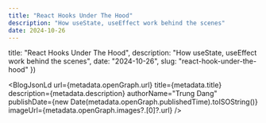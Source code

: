 ```yaml
---
title: "React Hooks Under The Hood"
description: "How useState, useEffect work behind the scenes"
date: 2024-10-26
---
```





  title: "React Hooks Under The Hood",
  description: "How useState, useEffect work behind the scenes",
  date: "2024-10-26",
  slug: "react-hook-under-the-hood"
})

<BlogJsonLd
  url={metadata.openGraph.url}
  title={metadata.title}
  description={metadata.description}
  authorName="Trung Dang"
  publishDate={new Date(metadata.openGraph.publishedTime).toISOString()}
  imageUrl={metadata.openGraph.images?.[0]?.url}
/>

<Title title={metadata.title} date={metadata.date} />

## Introduction
Hooks are a new feature introduced in **React 16.8**. They let us use React features without writing a class, allow developers to write cleaner, more reusable code.

But as usual, there are many questions surrounding React Hooks. In the official React documentation, there is a specific article discussing the rules for using Hooks, which includes:

- Don’t call Hooks inside loops, conditions, nested functions, or try/catch/finally blocks.
- Only call Hooks at the top level.

So, why are these rules in place? Let’s explore this issue together.

## Why can't we call hooks inside loops, conditions, or nested functions?
First, let's take a look at this code snippet:
```tsx
import { ChangeEvent, useState } from "react";

export default function MyComponent() {
  const [count, setCount] = useState(0); // [!code focus:2]
  const [step, setStep] = useState(1);

  const handleIncreaseCount = () => {
    setCount(prevCount => prevCount + step);
  };

  const handleStepChange = (e: ChangeEvent<HTMLInputElement>) => {
    setStep(Number(e.target.value));
  };

  return (
    <div>
      <p>Count: {count}</p>
      <p>Step: {step}</p>
      <input
        type="number"
        value={step}
        onChange={handleStepChange}
        min="1"
      />
      <button onClick={handleIncreaseCount}>Increase Count</button>
    </div>
  );
}
```
In the code above, we use two `useState` hooks, but we only pass the default values and do not provide any **identifying keys** for the useState hooks.
So, how does React know which `state` belongs to which `useState`?
It's because **hooks rely on the call order**, if the call order is stable, React can link the `state` to the corresponding `useState`.

As long as the call order remains consistent during component render, React can determine which internal state corresponds to which hook.
Therefore, if we use hooks inside loops or conditions (like if-else statements), this can **change the call order**,
causing React to lose track of the corresponding state for each hook.

Next, let's implement a basic version of `useState` and `useEffect` together to clarify this issue.

## Creating our `useState` hook
Let's create a simple version of `React` and `useState` hook to understand how it works under the hood:

```js
const MyReact = () => {
  const useState = (initialValue) => {
    let state = initialValue; // setting initial value for state

    const setterFunction = (newState) => {
      state = newState; // setting new value for state
    }

    return [state, setterFunction];
  }

  return {
    useState
  }
}
```

In the code above, we have created `MyReact` and `useState` functions.
- `MyReact` function acts as a container for our custom hook. This design mimics the structure of the React library,
allowing us to build our own hook functionality.
- `useState` function takes an initial value and returns an array containing the current state and a setter function.
- Inside `useState`, we declare a variable `state` and initialize it with the `initialValue`.
- The `setterFunction` mimics the behavior of React `setState`, allowing users to update the state value.

Now, it's time to test it out:

```js
const { useState } = MyReact();

const MyComponent = () => {
  const [counter, setCounter] = useState(1);

  console.log(counter); // log 1
}

MyComponent(); // Initial render of the component
```

In the code above, we have created a simple component `MyComponent` that uses our custom `useState` hook.
When we call `MyComponent`, it logs the initial value of the counter, which is `1`.

### Handling state changes

Now let's try changing the state:

```js
const { useState } = MyReact();

const MyComponent = () => {
  const [counter, setCounter] = useState(1);

  console.log(counter);

  if (counter === 1) { // [!code highlight:3]
   setCounter(2);
  }
}

MyComponent(); // Initial render of the component
MyComponent(); // Simulate component re-rendering // [!code highlight]
```

In the updated code, we updated the counter to `2`, we put the `setCounter` inside an if statement because otherwise in
a normal React application this would cause an infinite loop.

When we update the state, this will trigger a re-render of the component.
So I simply called `MyComponent` again to simulate this re-render.

Let's see the output:
```zsh
1
1
```

We expected it to log 2 statements: the first with value would be 1, and the second one would be 2.
But it logs both statements with the value of 1.

Why is that? The problem is that every time `MyComponent` is called, it invokes 2 different `useState` functions,
the value of counter changed only in the function during the first call.

### Persisting state across renders

This can be easily fixed, by moving our definition up to keep tracking the state and the changes for it.

```js
const MyReact = () => {
  let state; // [!code highlight]
  const useState = (initialValue) => {
    if (state === undefined) { // [!code highlight:3]
      state = initialValue; // setting initial value for state
    }

    const setterFunction = (newState) => {
      state = newState; // setting new value for state
    }

    return [state, setterFunction];
  }

  return {
    useState
  }
}
```

Let's test it again:

```zsh
1
2
```

Now, it logs the expected output. 🎉 🎉 🎉

### Handling multiple states

But in a real-world application, we can have multiple states in a component.
To do this, we need to update our React like this:

```js
const MyReact = () => {
  let state = []; // array to store state values // [!code highlight:3]

  let index = 0; // index to track the current hook position

  const useState = (initialValue) => {
    const localHookIndex = index; // store the current index for this hook // [!code highlight:2]
    index++; // increment index for the next hook call

    if (state[localHookIndex] === undefined) { // [!code highlight:3]
      state[localHookIndex] = initialValue; // setting initial value for state
    }

    const setterFunction = (newState) => { // [!code highlight:3]
      state[localHookIndex] = newState; // setting new value for state
    }

    return [state[localHookIndex], setterFunction]; // [!code highlight]
  }

  // render function
  const render = (component) => { // [!code highlight:4]
    index = 0; // reset index for re-renders
    return component();
  }

  return {
    useState,
    render
  }
}
```

In the code above, to handle multiple states, we changed the `state` variable to **an array**.

The `index` variable is used to track the position of the hook in the state array.
Each time `useState` is called, this `index` will be incremented to ensure that each call to `useState` corresponds to a unique index in the state array.

The current value of index is stored in `locaHookIndex` before it is incremented.
This ensures that in each call to `useState`, we have the correct index for the current hook and
prevent the `setterFunction` to use wrong index, because it runs after the `useState` is called.

Finally, we added a `render` function to simulate the rendering process of a component.
It resets the `index` back to 0 each time a component is re-rendered, ensuring that each hook can properly access its respective state value.

Let's add a new state to our component:

```js
const { useState, render } = MyReact();

const MyComponent = () => {
  const [counter, setCounter] = useState(1);
  const [isSubmit, setIsSubmit] = useState(false); // [!code highlight]

  console.log(counter);
  console.log(isSubmit); // [!code highlight]

  if (counter === 1) {
    setCounter(2);
  }

  if (!isSubmit) { // [!code highlight:3]
    setIsSubmit(true);
  }
}

render(MyComponent); // Initial render of the component
render(MyComponent); // Simulate component re-rendering
```

Output:

```zsh
1
false
2
true
```

Our React works as expected, and we can now handle multiple states in a component. 🎉 🎉 🎉

## Creating our `useEffect` hook
To create the `useEffect` hook, first rename the previous `state` array to `hooks` for better understanding,
as this array will now contain the necessary values to work with hooks.

```js {2, 10-35}
const MyReact = () => {
  let hooks = []; // array to store hooks values

  let index = 0; // index to track the current hook position

  const useState = (initialValue) => {
    // ... useState's logic
  }

  const useEffect = (callback, dependencyArray) => { // [!code focus:27]
    let hasChanged = true; // track whether any dependency has changed

    const oldDependencies = hooks[index]; // retrieve the old dependencies stored at the current index

    if (oldDependencies) {
      hasChanged = false;

      // check each dependency for changes
      for (let i = 0; i < dependencyArray.length; i++) {
        const dependency = dependencyArray[i];
        const oldDependency = oldDependencies[i];

        if (!Object.is(dependency, oldDependency)) {
          hasChanged = true;
          break;
        }
      }
    }

    if (hasChanged) {
      callback(); // call the effect if dependencies changed
    }

    hooks[index] = dependencyArray; // update hooks with new dependencies
    index++; // increase index for next hook
  }

  // render function
  const render = (component) => {
    index = 0; // reset index for re-renders
    return component();
  }

  return {
    useState,
    useEffect,
    render
  }
}
```

This function accepts a `callback` and a `dependencyArray` to manage side effects based on dependency changes.

A `hasChanged` flag is initialized to track whether any dependencies have changed since the last render.

The previous dependencies for the current hook index are retrieved from the `hooks` array.

If there are old dependencies, the function iterates through the `dependencyArray` to check for changes using `Object.is()`.
If any dependency has changed, `hasChanged` is set to true.

If the dependencies have changed, the provided `callback` is executed, allowing for side effects to be run.

Finally, the `hooks` array is updated with the new dependencies, and the index is incremented to prepare for the next hook call.

Let's test the hook:

```js
const { useState, useEffect, render } = MyReact();

const MyComponent = () => {
  const [counter, setCounter] = useState(1);
  const [isSubmit, setIsSubmit] = useState(false);

  useEffect(() => { // [!code highlight:3]
    console.log('effect');
  }, []);

  console.log(counter);
  console.log(isSubmit);

  if (counter === 1) {
    setCounter(2);
  }

  if (!isSubmit) {
    setIsSubmit(true);
  }
}

render(MyComponent); // Initial render of the component
render(MyComponent); // Simulate component re-rendering
```
Output:
```zsh
effect
1
false
2
true
```
The `useEffect` hook only runs on the initial render due to its empty dependency array.

## Conclusion
This is just a very basic implementation of `React`, `useState` and `useEffect` hooks to help us understand how hooks work under the hood.
The real hooks are more complex, and perform many other things behind the scenes.

To summarize:
- **Hooks is just an array**, and `React` accesses the array using **indexes**.
- If we call hooks inside loops, conditions, **those indexes maybe different on every render**,
and this can cause each of the hook to use wrong state.

Source code for this implementation can be found [here](https://github.com/dvbtrung2302/site/blob/main/app/blog/react-hook-under-the-hood/my-react.js).

## References
- [React Hooks - Official Docs](https://react.dev/reference/react/hooks)
- [Rules of Hooks - Official Docs](https://react.dev/reference/rules/rules-of-hooks)
- [Rules of Hooks - Legacy Docs](https://legacy.reactjs.org/docs/hooks-rules.html#explanation)
- [How do React Hooks actually work?](https://www.youtube.com/watch?v=1VVfMVQabx0)

## Related Posts

- [Deep dive: How do React hooks really work?](https://www.netlify.com/blog/2019/03/11/deep-dive-how-do-react-hooks-really-work/)
- [Behind the Scenes: React Hooks API](https://www.fullstack.com/labs/resources/blog/behind-the-scenes-react-hooks-api)
